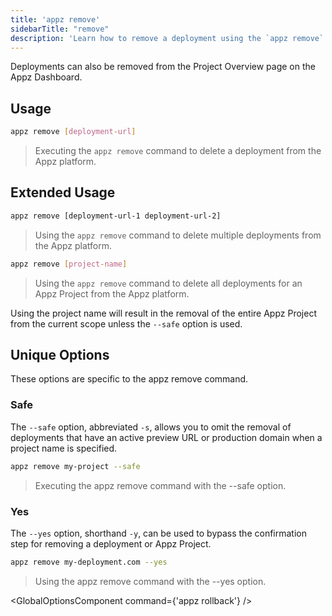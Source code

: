```yaml
---
title: 'appz remove'
sidebarTitle: "remove"
description: 'Learn how to remove a deployment using the `appz remove` CLI command, which can also be abbreviated as `appz rm`. This command is used to delete deployments by ID or associated with a specific Appz Project.'
---
```



Deployments can also be removed from the Project Overview page on the Appz Dashboard.

## Usage
```bash terminal
appz remove [deployment-url]
```
>   Executing the `appz remove` command to delete a deployment from the Appz platform.

## Extended Usage
```bash terminal
appz remove [deployment-url-1 deployment-url-2]
```

>   Using the `appz remove` command to delete multiple deployments from the Appz platform.

```bash terminal
appz remove [project-name]
```
>   Using the `appz remove` command to delete all deployments for an Appz Project from the Appz platform.

Using the project name will result in the removal of the entire Appz Project from the current scope unless the `--safe` option is used.

## Unique Options
These options are specific to the appz remove command.

### Safe
The `--safe` option, abbreviated `-s`, allows you to omit the removal of deployments that have an active preview URL or production domain when a project name is specified.

```bash terminal
appz remove my-project --safe
```
>   Executing the appz remove command with the --safe option.

### Yes
The `--yes` option, shorthand `-y`, can be used to bypass the confirmation step for removing a deployment or Appz Project.

```bash terminal
appz remove my-deployment.com --yes
```
>   Using the appz remove command with the --yes option.

<GlobalOptionsComponent command={'appz rollback'} />